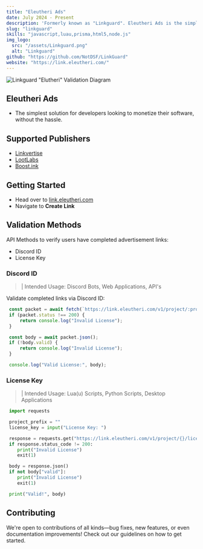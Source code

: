 ```yaml
---
title: "Eleutheri Ads"
date: July 2024 - Present
description: 'Formerly known as "Linkguard". Eleutheri Ads is the simplest solution for developers looking to monetize their software, without the hassle.'
slug: "linkguard"
skills: "javascript,luau,prisma,html5,node.js"
img_logo:
  src: "/assets/Linkguard.png"
  alt: "Linkguard"
github: "https://github.com/NotDSF/LinkGuard"
website: "https://link.eleutheri.com/"
---
```

![Linkguard "Elutheri" Validation Diagram](/assets/showcase/LinkguardDiagram.png)

## Eleutheri Ads
- The simplest solution for developers looking to monetize their software, without the hassle.

## Supported Publishers
- [Linkvertise](https://linkvertise.com)
- [LootLabs](https://lootlabs.gg)
- [Boost.ink](https://boost.ink)

## Getting Started
- Head over to [link.eleutheri.com](https://link.eleutheri.com)
- Navigate to **Create Link**

## Validation Methods
API Methods to verify users have completed advertisement links:
- Discord ID
- License Key

### Discord ID
 > | Intended Usage: Discord Bots, Web Applications, API's

Validate completed links via Discord ID:
```javascript
 const packet = await fetch(`https://link.eleutheri.com/v1/project/:projectPrefix/discord/:discordID`);
 if (packet.status !== 200) {
     return console.log("Invalid License");
 }

 const body = await packet.json();
 if (!body.valid) {
     return console.log("Invalid License");
 }

 console.log("Valid License:", body);
```

### License Key
 > | Intended Usage: Lua(u) Scripts, Python Scripts, Desktop Applications
```py
 import requests

 project_prefix = ""
 license_key = input("License Key: ")

 response = requests.get("https://link.eleutheri.com/v1/project/{}/licenses/{}".format(project_prefix, license_key))
 if response.status_code != 200:
    print("Invalid License")
    exit(1)

 body = response.json()
 if not body["valid"]:
    print("Invalid License")
    exit(1)

 print("Valid!", body)
```

## Contributing

We're open to contributions of all kinds—bug fixes, new features, or even documentation improvements! Check out our guidelines on how to get started.
